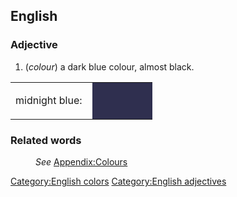 ==English==
[[Category:English colors]]

===Adjective===
[[Category:English adjectives]]
#(''colour'') a dark blue colour, almost black.

<table><tr><td>midnight blue: &nbsp;</td>
<td bgcolor="#2F2F4F" width="80">&nbsp; </td></tr></table>

===Related words===
:''See'' [[Wiktionary_Appendix:Colours|Appendix:Colours]]